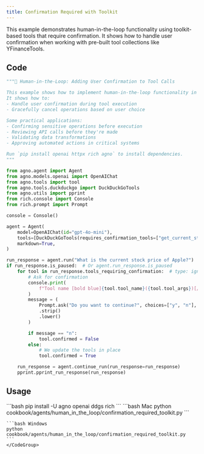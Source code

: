 ```yaml
---
title: Confirmation Required with Toolkit
---
```


This example demonstrates human-in-the-loop functionality using toolkit-based tools that require confirmation. It shows how to handle user confirmation when working with pre-built tool collections like YFinanceTools.

## Code

```python cookbook/agents/human_in_the_loop/confirmation_required_toolkit.py
"""🤝 Human-in-the-Loop: Adding User Confirmation to Tool Calls

This example shows how to implement human-in-the-loop functionality in your Agno tools.
It shows how to:
- Handle user confirmation during tool execution
- Gracefully cancel operations based on user choice

Some practical applications:
- Confirming sensitive operations before execution
- Reviewing API calls before they're made
- Validating data transformations
- Approving automated actions in critical systems

Run `pip install openai httpx rich agno` to install dependencies.
"""

from agno.agent import Agent
from agno.models.openai import OpenAIChat
from agno.tools import tool
from agno.tools.duckduckgo import DuckDuckGoTools
from agno.utils import pprint
from rich.console import Console
from rich.prompt import Prompt

console = Console()

agent = Agent(
    model=OpenAIChat(id="gpt-4o-mini"),
    tools=[DuckDuckGoTools(requires_confirmation_tools=["get_current_stock_price"])],
    markdown=True,
)

run_response = agent.run("What is the current stock price of Apple?")
if run_response.is_paused:  # Or agent.run_response.is_paused
    for tool in run_response.tools_requiring_confirmation:  # type: ignore
        # Ask for confirmation
        console.print(
            f"Tool name [bold blue]{tool.tool_name}({tool.tool_args})[/] requires confirmation."
        )
        message = (
            Prompt.ask("Do you want to continue?", choices=["y", "n"], default="y")
            .strip()
            .lower()
        )

        if message == "n":
            tool.confirmed = False
        else:
            # We update the tools in place
            tool.confirmed = True

    run_response = agent.continue_run(run_response=run_response)
    pprint.pprint_run_response(run_response)
```

## Usage

<Steps>
  <Snippet file="create-venv-step.mdx" />

  <Step title="Install libraries">
    ```bash
    pip install -U agno openai ddgs rich
    ```
  </Step>

  <Step title="Run Agent">
    <CodeGroup>
    ```bash Mac
    python cookbook/agents/human_in_the_loop/confirmation_required_toolkit.py
    ```
    
    ```bash Windows  
    python cookbook/agents/human_in_the_loop/confirmation_required_toolkit.py
    ```
    </CodeGroup>
  </Step>
</Steps>